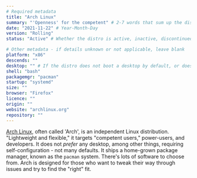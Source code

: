 ```yaml
---
# Required metadata
title: "Arch Linux"
summary: "'Openness' for the competent" # 2-7 words that sum up the distribution
date: "2021-11-22" # Year-Month-Day
version: "Rolling"
status: "Active" # Whether the distro is active, inactive, discontinued (still supported), or legacy (not supported)

# Other metadata - if details unknown or not applicable, leave blank
platform: "x86"
descends: ""
desktop: "" # If the distro does not boot a desktop by default, or doesn't ship one, leave 'desktop' blank
shell: "bash"
packagemgr: "pacman"
startup: "systemd"
size: ""
browser: "Firefox"
licence: ""
origin: ""
website: "archlinux.org"
repository: ""
---
```


[Arch Linux](https://archlinux.org), often called 'Arch', is an independent Linux distribution. "Lightweight and flexible," it targets "competent users," power-users, and developers. It does not _prefer_ any desktop, among other things, requiring self-configuration - not many defaults. It ships a home-grown package manager, known as the `pacman` system. There's lots of software to choose from. Arch is designed for those who want to tweak their way through issues and try to find the "right" fit.
